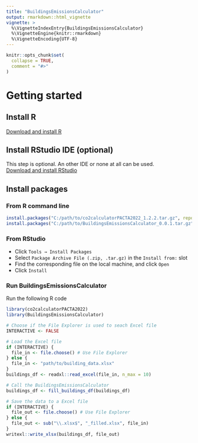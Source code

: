 ```yaml
---
title: "BuildingsEmissionsCalculator"
output: rmarkdown::html_vignette
vignette: >
  %\VignetteIndexEntry{BuildingsEmissionsCalculator}
  %\VignetteEngine{knitr::rmarkdown}
  %\VignetteEncoding{UTF-8}
---
```


```r
knitr::opts_chunk$set(
  collapse = TRUE,
  comment = "#>"
)
```

# Getting started

## Install R
[Download and install R](https://cran.rstudio.com/)

## Install RStudio IDE (optional)
This step is optional. An other IDE or none at all can be used.  
[Download and install RStudio](https://posit.co/download/rstudio-desktop/)

## Install packages

### From R command line

```r
install.packages("C:/path/to/co2calculatorPACTA2022_1.2.2.tar.gz", repos = NULL, type = "source")
install.packages("C:/path/to/BuildingsEmissionsCalculator_0.0.1.tar.gz", repos = NULL, type = "source")
```

### From RStudio

- Click `Tools → Install Packages`
- Select `Package Archive File (.zip, .tar.gz)` in the `Install from:` slot
- Find the corresponding file on the local machine, and click `Open`
- Click `Install`

### Run BuildingsEmissionsCalculator

Run the following R code 

```r
library(co2calculatorPACTA2022)
library(BuildingsEmissionsCalculator)

# Choose if the File Explorer is used to seach Excel file
INTERACTIVE <- FALSE

# Load the Excel file
if (INTERACTIVE) {
  file_in <- file.choose() # Use File Explorer
} else {
  file_in <- "path/to/building_data.xlsx"
}
buildings_df <- readxl::read_excel(file_in, n_max = 10)

# Call the BuildingsEmissionsCalculator
buildings_df <- fill_buildings_df(buildings_df)

# Save the data to a Excel file
if (INTERACTIVE) {
  file_out <- file.choose() # Use File Explorer
} else {
  file_out <- sub("\\.xlsx$", "_filled.xlsx", file_in)
}
writexl::write_xlsx(buildings_df, file_out)
```


